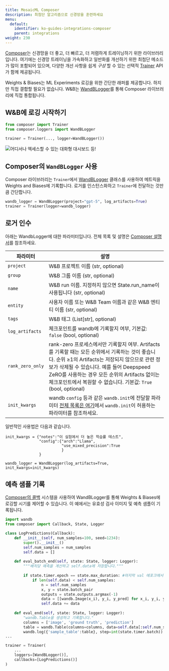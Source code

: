 ```yaml
---
title: MosaicML Composer
description: 최첨단 알고리즘으로 신경망을 훈련하세요
menu:
  default:
    identifier: ko-guides-integrations-composer
    parent: integrations
weight: 230
---
```


<Card title="Try in Colab" href="https://github.com/wandb/examples/blob/master/colabs/mosaicml/MosaicML_Composer_and_wandb.ipynb" icon="python"/>

[Composer](https://github.com/mosaicml/composer)는 신경망을 더 좋고, 더 빠르고, 더 저렴하게 트레이닝하기 위한 라이브러리입니다. 여기에는 신경망 트레이닝을 가속화하고 일반화를 개선하기 위한 최첨단 메소드가 많이 포함되어 있으며, 다양한 개선 사항을 쉽게 _구성_ 할 수 있는 선택적 [Trainer](https://docs.mosaicml.com/projects/composer/en/stable/trainer/using_the_trainer.html) API가 함께 제공됩니다.

Weights & Biases는 ML Experiments 로깅을 위한 간단한 래퍼를 제공합니다. 하지만 직접 결합할 필요가 없습니다. W&B는 [WandBLogger](https://docs.mosaicml.com/projects/composer/en/stable/trainer/file_uploading.html#weights-biases-artifacts)를 통해 Composer 라이브러리에 직접 통합됩니다.

## W&B에 로깅 시작하기

```python
from composer import Trainer
from composer.loggers import WandBLogger
﻿
trainer = Trainer(..., logger=WandBLogger())
```

<Frame>
    <img src="/images/integrations/n6P7K4M.gif" alt="어디서나 엑세스할 수 있는 대화형 대시보드 등!"  />
</Frame>

## Composer의 `WandBLogger` 사용

Composer 라이브러리는 `Trainer`에서 [WandBLogger](https://docs.mosaicml.com/projects/composer/en/stable/trainer/file_uploading.html#weights-biases-artifacts) 클래스를 사용하여 메트릭을 Weights and Biases에 기록합니다. 로거를 인스턴스화하고 `Trainer`에 전달하는 것만큼 간단합니다.

```python
wandb_logger = WandBLogger(project="gpt-5", log_artifacts=True)
trainer = Trainer(logger=wandb_logger)
```

## 로거 인수

아래는 WandbLogger에 대한 파라미터입니다. 전체 목록 및 설명은 [Composer 설명서](https://docs.mosaicml.com/projects/composer/en/stable/api_reference/generated/composer.loggers.WandBLogger.html)를 참조하세요.

| 파라미터                       | 설명                                                                                                                                                                                                                                                                                                                                                              |
| ------------------------------- | ------------------------------------------------------------------------------------------------------------------------------------------------------------------------------------------------------------------------------------------------------------------------------------------------------------------------------------------------------------------------ |
| `project`                 | W&B 프로젝트 이름 (str, optional)
| `group`                   | W&B 그룹 이름 (str, optional)
| `name`                   | W&B run 이름. 지정하지 않으면 State.run_name이 사용됩니다 (str, optional)
| `entity`                   | 사용자 이름 또는 W&B Team 이름과 같은 W&B 엔티티 이름 (str, optional)
| `tags`                   | W&B 태그 (List[str], optional)
| `log_artifacts`                 | 체크포인트를 wandb에 기록할지 여부, 기본값: `false` (bool, optional)|
| `rank_zero_only`         | rank-zero 프로세스에서만 기록할지 여부. Artifacts를 기록할 때는 모든 순위에서 기록하는 것이 좋습니다. 순위 ≥1의 Artifacts는 저장되지 않으므로 관련 정보가 삭제될 수 있습니다. 예를 들어 Deepspeed ZeRO를 사용하는 경우 모든 순위의 Artifacts 없이는 체크포인트에서 복원할 수 없습니다. 기본값: `True` (bool, optional)
| `init_kwargs`                   | wandb `config` 등과 같은 `wandb.init`에 전달할 파라미터 [전체 목록은 여기](/ko/models/ref/python/init)에서 `wandb.init`이 허용하는 파라미터를 참조하세요.


일반적인 사용법은 다음과 같습니다.

```
init_kwargs = {"notes":"이 실험에서 더 높은 학습률 테스트", 
               "config":{"arch":"Llama",
                         "use_mixed_precision":True
                         }
               }

wandb_logger = WandBLogger(log_artifacts=True, init_kwargs=init_kwargs)
```

## 예측 샘플 기록

[Composer의 콜백](https://docs.mosaicml.com/projects/composer/en/stable/trainer/callbacks.html) 시스템을 사용하여 WandBLogger를 통해 Weights & Biases에 로깅할 시기를 제어할 수 있습니다. 이 예에서는 유효성 검사 이미지 및 예측 샘플이 기록됩니다.

```python
import wandb
from composer import Callback, State, Logger

class LogPredictions(Callback):
    def __init__(self, num_samples=100, seed=1234):
        super().__init__()
        self.num_samples = num_samples
        self.data = []
        
    def eval_batch_end(self, state: State, logger: Logger):
        """배치당 예측을 계산하고 self.data에 저장합니다."""
        
        if state.timer.epoch == state.max_duration: #마지막 val 에포크에서
            if len(self.data) < self.num_samples:
                n = self.num_samples
                x, y = state.batch_pair
                outputs = state.outputs.argmax(-1)
                data = [[wandb.Image(x_i), y_i, y_pred] for x_i, y_i, y_pred in list(zip(x[:n], y[:n], outputs[:n]))]
                self.data += data
            
    def eval_end(self, state: State, logger: Logger):
        "wandb.Table을 생성하고 기록합니다."
        columns = ['image', 'ground truth', 'prediction']
        table = wandb.Table(columns=columns, data=self.data[:self.num_samples])
        wandb.log({'sample_table':table}, step=int(state.timer.batch))         
...

trainer = Trainer(
    ...
    loggers=[WandBLogger()],
    callbacks=[LogPredictions()]
)
```